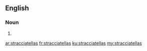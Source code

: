 {{also|Stracciatellas}}

==English==

===Noun===
{{head|en|noun plural form}}

# {{plural of|stracciatella|lang=en}}

[[ar:stracciatellas]]
[[fr:stracciatellas]]
[[ku:stracciatellas]]
[[my:stracciatellas]]